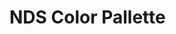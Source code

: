 

# NDS Color Pallette

<Meta title="Colors" />

<ColorPalette>
  <ColorItem
    title="Greyscale"
    subtitle="Some of the greys"
    colors={{ White: '#FFFFFF', Alabaster: '#F8F8F8', Concrete: '#F3F3F3' }}
  />
  <ColorItem 
    title="Primary" 
    subtitle="Color" 
    colors={{  PrimaryBlue: '#1E448C', PrimaryOrange: '#F36F21', Black:'#212121', PrimaryGrey: '#D6D6D6', PriamryWhite1:'#FAFAFA', PrimaryWhite2: '#FFFFFF' }} 
  />
  <ColorItem 
    title="Secondary" 
    subtitle="Color" 
    colors={{ SecondaryGreen: '#1EC759', SecondaryBlue1: '#307DFB', SecondaryBlue2: '#00B0FF', SecondaryRed: '#ED5554', SecondaryOrange: '#F7A738', SecondaryCream: '#FFF3E0' }} 
  />
  <ColorItem
    title="Signal Indicator"
    subtitle="Color"
    colors={{
      SignalWarning: '#FEE834',
      SignalSuccess: '#25E47B',
      SignalDanger: '#FC1F49'
    }}
  />
</ColorPalette>